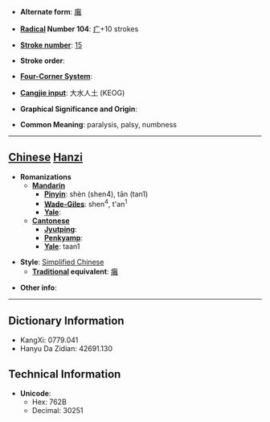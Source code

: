 * '''Alternate form''': [[癱]]

* '''[[Wiktionary:Chinese radical index| Radical]] Number 104''': [[Wiktionary:Chinese radical index 疒|疒]]+10 strokes

* '''[[Wiktionary:Chinese total strokes index|Stroke number]]''': [[Wiktionary:Chinese total strokes index 15|15]]

* '''Stroke order''': 

* '''[[Wiktionary:Chinese four corner index|Four-Corner System]]''': 

* '''[[Wiktionary:Chinese Cangjie index|Cangjie input]]''': 大水人土 (KEOG)

* '''Graphical Significance and Origin''': 

* '''Common Meaning''': paralysis, palsy, numbness

----

== [[Chinese]] [[Hanzi]] ==

* '''Romanizations'''
** '''[[Mandarin]]'''
*** '''[[Pinyin]]''': shèn (shen4), tān (tan1)
*** '''[[Wade-Giles]]''': shen<sup>4</sup>, t'an<sup>1</sup>
*** '''[[Yale]]''': 
** '''[[Cantonese]]'''
*** '''[[Jyutping]]''':
*** '''[[Penkyamp]]''': 
*** '''[[Yale]]''': taan1

* '''Style''': [[Simplified Chinese]] 
** '''[[Traditional Chinese|Traditional]] equivalent''': [[癱]]

* '''Other info''': 

----

== Dictionary Information ==

* KangXi: 0779.041
* Hanyu Da Zidian: 42691.130

== Technical Information ==

* '''Unicode''':
** Hex: 762B
** Decimal: 30251